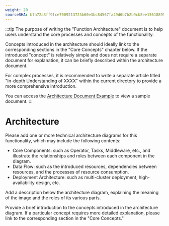 ```yaml
---
weight: 20
sourceSHA: b7a72a3ff9fce7009213723b60e3bc84567fa49d6b7b2b9cb8ee156188954089
---
```


:::tip
The purpose of writing the "Function Architecture" document is to help users understand the core processes and concepts of the functionality.

Concepts introduced in the architecture should ideally link to the corresponding sections in the "Core Concepts" chapter below. If the introduced "concept" is relatively simple and does not require a separate document for explanation, it can be briefly described within the architecture document.

For complex processes, it is recommended to write a separate article titled "In-depth Understanding of XXXX" within the current directory to provide a more comprehensive introduction.

You can access the [Architecture Document Example](https://product-doc-guide.alauda.cn/template/arch/module_arch_example.html) to view a sample document.
:::

# Architecture

Please add one or more technical architecture diagrams for this functionality, which may include the following contents:

- Core Components: such as Operator, Tasks, Middleware, etc., and illustrate the relationships and roles between each component in the diagram.
- Data Flow: such as the introduced resources, dependencies between resources, and the processes of resource consumption.
- Deployment Architecture: such as multi-cluster deployment, high-availability design, etc.

Add a description below the architecture diagram, explaining the meaning of the image and the roles of its various parts.

Provide a brief introduction to the concepts introduced in the architecture diagram. If a particular concept requires more detailed explanation, please link to the corresponding section in the "Core Concepts."
